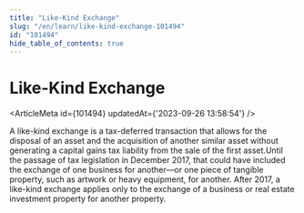 ```yaml
---
title: "Like-Kind Exchange"
slug: "/en/learn/like-kind-exchange-101494"
id: "101494"
hide_table_of_contents: true
---
```



# Like-Kind Exchange

<ArticleMeta id={101494} updatedAt={'2023-09-26 13:58:54'} />
<div className='border-solid border-b border-t-0 my-4 border-[var(--ifm-color-gray-300)]' />

A like-kind exchange is a tax-deferred transaction that allows for the disposal of an asset and the acquisition of another similar asset without generating a capital gains tax liability from the sale of the first asset.Until the passage of tax legislation in December 2017, that could have included the exchange of one business for another—or one piece of tangible property, such as artwork or heavy equipment, for another. After 2017, a like-kind exchange applies only to the exchange of a business or real estate investment property for another property.
